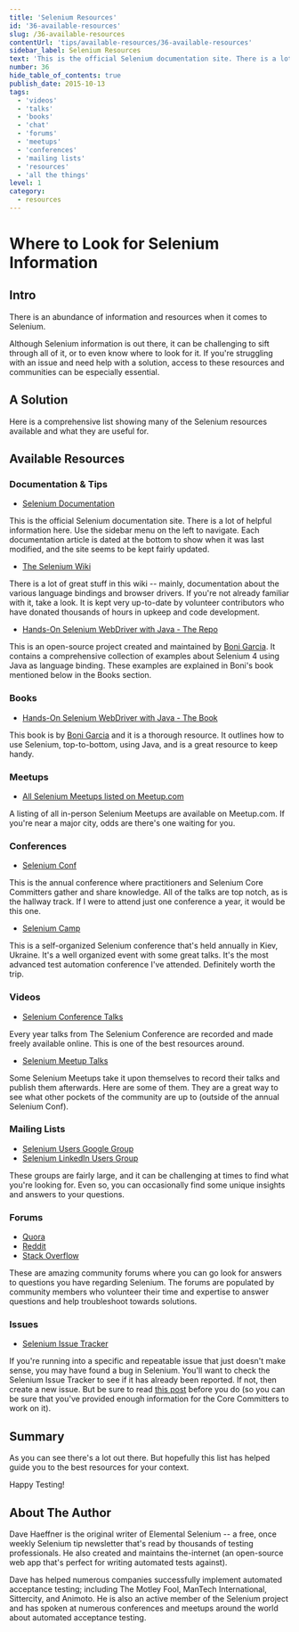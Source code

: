 ```yaml
---
title: 'Selenium Resources'
id: '36-available-resources'
slug: /36-available-resources
contentUrl: 'tips/available-resources/36-available-resources'
sidebar_label: Selenium Resources
text: 'This is the official Selenium documentation site. There is a lot of helpful information here. Use the sidebar menu on the left to navigate.'
number: 36
hide_table_of_contents: true
publish_date: 2015-10-13
tags:
  - 'videos'
  - 'talks'
  - 'books'
  - 'chat'
  - 'forums'
  - 'meetups'
  - 'conferences'
  - 'mailing lists'
  - 'resources'
  - 'all the things'
level: 1
category:
  - resources
---
```


# Where to Look for Selenium Information

## Intro

There is an abundance of information and resources when it comes to Selenium.

Although Selenium information is out there, it can be challenging to sift through all of it, or to even know where
to look for it. If you're struggling with an issue and need help with a solution, access to these resources and
communities can be especially essential.

## A Solution

Here is a comprehensive list showing many of the Selenium resources available and what they are useful for.

## Available Resources

### Documentation & Tips

+ [Selenium Documentation](https://www.selenium.dev/documentation/)

This is the official Selenium documentation site. There is a lot of helpful information here. Use the sidebar
menu on the left to navigate. Each documentation article is dated at the bottom to show when it was last modified,
and the site seems to be kept fairly updated.

+ [The Selenium Wiki](https://github.com/seleniumhq/selenium/wiki)

There is a lot of great stuff in this wiki -- mainly, documentation about the various language bindings and browser
drivers. If you're not already familiar with it, take a look. It is kept very up-to-date by volunteer contributors
who have donated thousands of hours in upkeep and code development.

+ [Hands-On Selenium WebDriver with Java - The Repo](https://github.com/bonigarcia/selenium-webdriver-java)

This is an open-source project created and maintained by [Boni Garcia](https://twitter.com/boni_gg). It contains a comprehensive collection
of examples about Selenium 4 using Java as language binding. These examples are explained in Boni's book mentioned
below in the Books section.

### Books

+ [Hands-On Selenium WebDriver with Java - The Book](https://www.oreilly.com/library/view/hands-on-selenium-webdriver/9781098109998/)

This book is by [Boni Garcia](https://twitter.com/boni_gg) and it is a thorough resource. It outlines how to use Selenium, top-to-bottom,
using Java, and is a great resource to keep handy.

### Meetups

+ [All Selenium Meetups listed on Meetup.com](https://www.meetup.com/find/?keywords=selenium&source=EVENTS)

A listing of all in-person Selenium Meetups are available on Meetup.com. If you're near a major city, odds are
there's one waiting for you.

### Conferences

+ [Selenium Conf](https://seleniumconf.com/)

This is the annual conference where practitioners and Selenium Core Committers gather and share knowledge. All of
the talks are top notch, as is the hallway track. If I were to attend just one conference a year, it would be this one.

+ [Selenium Camp](https://seleniumcamp.com/)

This is a self-organized Selenium conference that's held annually in Kiev, Ukraine. It's a well organized event
with some great talks. It's the most advanced test automation conference I've attended. Definitely worth the trip.

### Videos

+ [Selenium Conference Talks](http://www.youtube.com/user/seleniumconf/videos)

Every year talks from The Selenium Conference are recorded and made freely available online. This is one of the
best resources around.

+ [Selenium Meetup Talks](https://youtube.com/playlist?list=PL67l1VPxOnT4BwuKRmt_INeMd0_jtUhDt)

Some Selenium Meetups take it upon themselves to record their talks and publish them afterwards. Here are some of
them. They are a great way to see what other pockets of the community are up to (outside of the annual Selenium Conf).

### Mailing Lists

+ [Selenium Users Google Group](https://groups.google.com/forum/?fromgroups#!forum/selenium-users)
+ [Selenium LinkedIn Users Group](https://www.linkedin.com/groups/961927/)

These groups are fairly large, and it can be challenging at times to find what you're looking for. Even so, you can
occasionally find some unique insights and answers to your questions.

### Forums

+ [Quora](http://www.quora.com/Selenium-testing-framework)
+ [Reddit](https://www.reddit.com/r/selenium/)
+ [Stack Overflow](http://stackoverflow.com/questions/tagged/selenium)

These are amazing community forums where you can go look for answers to questions you have regarding Selenium.
The forums are populated by community members who volunteer their time and expertise to answer questions and help
troubleshoot towards solutions.

### Issues

+ [Selenium Issue Tracker](https://github.com/seleniumhq/selenium/issues)

If you're running into a specific and repeatable issue that just doesn't make sense, you may have found a bug in
Selenium. You'll want to check the Selenium Issue Tracker to see if it has already been reported. If not, then create
a new issue. But be sure to read [this post](http://jimevansmusic.blogspot.com/2012/12/not-providing-html-page-is-bogus.html) before you do (so you can be sure that you've provided enough
information for the Core Committers to work on it).

## Summary

As you can see there's a lot out there. But hopefully this list has helped guide you to the best resources for
your context.

Happy Testing!

## About The Author

Dave Haeffner is the original writer of Elemental Selenium -- a free, once weekly Selenium tip newsletter that's
read by thousands of testing professionals. He also created and maintains the-internet (an open-source web app
that's perfect for writing automated tests against).

Dave has helped numerous companies successfully implement automated acceptance testing; including The Motley
Fool, ManTech International, Sittercity, and Animoto. He is also an active member of the Selenium project and has
spoken at numerous conferences and meetups around the world about automated acceptance testing.
